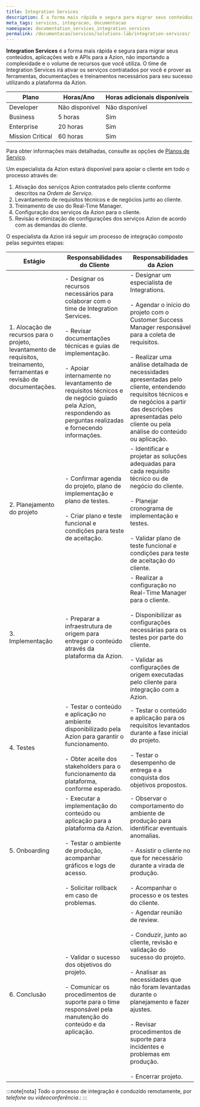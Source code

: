 ```yaml
---
title: Integration Services
description: É a forma mais rápida e segura para migrar seus conteúdos, aplicações web e APIs para a Azion, não importa a complexidade e o volume de recursos que você utiliza.
meta_tags: servicos, integracao, documentacao
namespace: documentation_services_integration_services
permalink: /documentacao/servicos/solutions-lab/integration-services/
---
```


**Integration Services** é a forma mais rápida e segura para migrar seus conteúdos, aplicações web e APIs para a Azion, não importando a complexidade e o volume de recursos que você utiliza. O time de Integration Services irá ativar os serviços contratados por você e prover as ferramentas, documentações e treinamentos necessários para seu sucesso utilizando a plataforma da Azion.

| Plano | Horas/Ano | Horas adicionais disponíveis |
| ----- | --------- | ---------------------------- |
| Developer | Não disponível | Não disponível |
| Business | 5 horas | Sim |
| Enterprise | 20 horas | Sim |
| Mission Critical | 60 horas | Sim |

Para obter informações mais detalhadas, consulte as opções de [Planos de Serviço](/pt-br/documentacao/servicos/planos-de-serviço/).

Um especialista da Azion estará disponível para apoiar o cliente em todo o processo através de:

1. Ativação dos serviços Azion contratados pelo cliente conforme descritos na *Ordem de Serviço*.
2. Levantamento de requisitos técnicos e de negócios junto ao cliente.
3. Treinamento de uso do Real-Time Manager.
4. Configuração dos serviços da Azion para o cliente.
5. Revisão e otimização de configurações dos serviços Azion de acordo com as demandas do cliente.

O especialista da Azion irá seguir um processo de integração composto pelas seguintes etapas:

| Estágio | Responsabilidades do Cliente | Responsabilidades da Azion |
| ------- | ---------------------------- | -------------------------- |
| 1. Alocação de recursos para o projeto, levantamento de requisitos, treinamento, ferramentas e revisão de documentações. | - Designar os recursos necessários para colaborar com o time de Integration Services.<br/><br />- Revisar documentações técnicas e guias de implementação.<br/><br />- Apoiar internamente no levantamento de requisitos técnicos e de negócio guiado pela Azion, respondendo as perguntas realizadas e fornecendo informações. | - Designar um especialista de Integrations. <br/><br />- Agendar o início do projeto com o Customer Success Manager responsável para a coleta de requisitos.<br/><br />- Realizar uma análise detalhada de necessidades apresentadas pelo cliente, entendendo requisitos técnicos e de negócios a partir das descrições apresentadas pelo cliente ou pela análise do conteúdo ou aplicação. |
| 2. Planejamento do projeto | - Confirmar agenda do projeto, plano de implementação e plano de testes.<br/><br /> - Criar plano e teste funcional e condições para teste de aceitação. | - Identificar e projetar as soluções adequadas para cada requisito técnico ou de negócio do cliente.<br/><br />- Planejar cronograma de implementação e testes.<br/><br />- Validar plano de teste funcional e condições para teste de aceitação do cliente. |
| 3. Implementação | - Preparar a infraestrutura de origem para entregar o conteúdo através da plataforma da Azion. | - Realizar a configuração no Real-Time Manager para o cliente.<br/><br />- Disponibilizar as configurações necessárias para os testes por parte do cliente.<br/><br /> - Validar as configurações de origem executadas pelo cliente para integração com a Azion. |
| 4. Testes | - Testar o conteúdo e aplicação no ambiente disponibilizado pela Azion para garantir o funcionamento.<br/><br />- Obter aceite dos stakeholders para o funcionamento da plataforma, conforme esperado. | - Testar o conteúdo e aplicação para os requisitos levantados durante a fase inicial do projeto.<br/><br />- Testar o desempenho de entrega e a conquista dos objetivos propostos. |
| 5. Onboarding | - Executar a implementação do conteúdo ou aplicação para a plataforma da Azion.<br/><br />- Testar o ambiente de produção, acompanhar gráficos e logs de acesso.<br/><br />- Solicitar rollback em caso de problemas. | - Observar o comportamento do ambiente de produção para identificar eventuais anomalias.<br/><br />- Assistir o cliente no que for necessário durante a virada de produção.<br/><br /> - Acompanhar o processo e os testes do cliente. |
| 6. Conclusão | - Validar o sucesso dos objetivos do projeto.<br/><br />- Comunicar os procedimentos de suporte para o time responsável pela manutenção do conteúdo e da aplicação. | - Agendar reunião de review.<br/><br />- Conduzir, junto ao cliente, revisão e validação do sucesso do projeto.<br/><br />- Analisar as necessidades que não foram levantadas durante o planejamento e fazer ajustes.<br/><br /> - Revisar procedimentos de suporte para incidentes e problemas em produção.<br/><br />- Encerrar projeto. |

:::note[nota]
Todo o processo de integração é conduzido remotamente, por *telefone* ou *videoconferência*.:
:::
